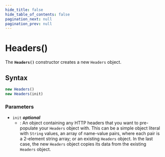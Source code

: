 ```yaml
---
hide_title: false
hide_table_of_contents: false
pagination_next: null
pagination_prev: null
---
```

# Headers()

The **`Headers()`** constructor creates a new `Headers` object.

## Syntax

```js
new Headers()
new Headers(init)
```

### Parameters

- `init` _**optional**_
  - : An object containing any HTTP headers that you want to pre-populate your `Headers` object with. This can be a
    simple object literal with `String` values, an array of name-value pairs, where each pair is a 2-element string array; or an existing
    `Headers` object. In the last case, the new `Headers` object
    copies its data from the existing `Headers` object.
